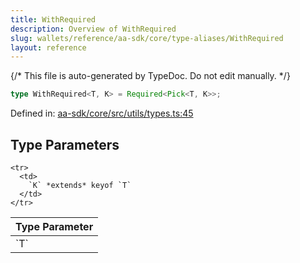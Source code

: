 ```yaml
---
title: WithRequired
description: Overview of WithRequired
slug: wallets/reference/aa-sdk/core/type-aliases/WithRequired
layout: reference
---
```


{/* This file is auto-generated by TypeDoc. Do not edit manually. */}

```ts
type WithRequired<T, K> = Required<Pick<T, K>>;
```

Defined in: [aa-sdk/core/src/utils/types.ts:45](https://github.com/alchemyplatform/aa-sdk/blob/dc58c113ff1eeb06d4b3f76c505cbbaad47db8fc/aa-sdk/core/src/utils/types.ts#L45)

## Type Parameters

<table>
  <thead>
    <tr>
      <th align="left">Type Parameter</th>
    </tr>
  </thead>

  <tbody>
    <tr>
      <td>
        `T`
      </td>
    </tr>

    <tr>
      <td>
        `K` *extends* keyof `T`
      </td>
    </tr>

  </tbody>
</table>
